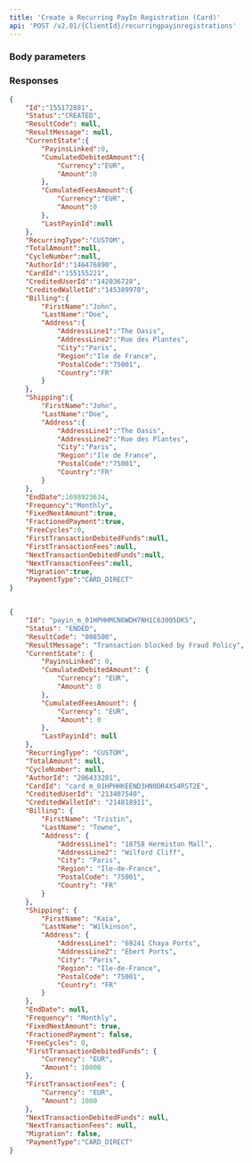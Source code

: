 ```yaml
---
title: 'Create a Recurring PayIn Registration (Card)'  
api: 'POST /v2.01/{ClientId}/recurringpayinregistrations'  
---
```




### Body parameters  

<AuthorId />  

<CardId />  

<CreditedUserId />  

<CreditedWalletId />  

<FirstTransactionDebitedFunds />  

<FirstTransactionFees />  

<Billing2 />  

<Shipping2 />  

<EndDate />  

<Frequency />  

<FixedNextAmount />  

<FractionedPayment />  

<FreeCycles />  

<Migration />  

<NextTransactionDebitedFunds />  

<NextTransactionFees />  

<ProfilingAttemptReference />  

### Responses  

<AccordionGroup><Accordion title="200">  

<IdResponse />  

<Status8Response />  

<ResultCodeResponse />  

<ResultMessageResponse />  

<CurrentStateResponse />  

<RecurringTypeResponse />  

<TotalAmountResponse />  

<CycleNumberResponse />  

<AuthorIdResponse />  

<CardId1Response />  

<CreditedUserIdResponse />  

<CreditedWalletIdResponse />  

<Billing1Response />  

<Shipping2Response />  

<EndDateResponse />  

<FrequencyResponse />  

<FixedNextAmountResponse />  

<FractionedPaymentResponse />  

<FreeCyclesResponse />  

<FirstTransactionDebitedFundsResponse />  

<FirstTransactionFeesResponse />  

<NextTransactionDebitedFundsResponse />  

<NextTransactionFeesResponse />  

<MigrationResponse />

<PaymentType15Response />

</Accordion>

</AccordionGroup>  

<ResponseExample>  

```json 200
{
    "Id":"155172881",
    "Status":"CREATED",
    "ResultCode": null,
    "ResultMessage": null,
    "CurrentState":{
        "PayinsLinked":0,
        "CumulatedDebitedAmount":{
            "Currency":"EUR",
            "Amount":0
        },
        "CumulatedFeesAmount":{
            "Currency":"EUR",
            "Amount":0
        },
        "LastPayinId":null
    },
    "RecurringType":"CUSTOM",
    "TotalAmount":null,
    "CycleNumber":null,
    "AuthorId":"146476890",
    "CardId":"155155221",
    "CreditedUserId":"142036728",
    "CreditedWalletId":"145389978",
    "Billing":{
        "FirstName":"John",
        "LastName":"Doe",
        "Address":{
            "AddressLine1":"The Oasis",
            "AddressLine2":"Rue des Plantes",
            "City":"Paris",
            "Region":"Ile de France",
            "PostalCode":"75001",
            "Country":"FR"
        }
    },
    "Shipping":{
        "FirstName":"John",
        "LastName":"Doe",
        "Address":{
            "AddressLine1":"The Oasis",
            "AddressLine2":"Rue des Plantes",
            "City":"Paris",
            "Region":"Ile de France",
            "PostalCode":"75001",
            "Country":"FR"
        }
    },
    "EndDate":1698923634,
    "Frequency":"Monthly",
    "FixedNextAmount":true,
    "FractionedPayment":true,
    "FreeCycles":0,
    "FirstTransactionDebitedFunds":null,
    "FirstTransactionFees":null,
    "NextTransactionDebitedFunds":null,
    "NextTransactionFees":null,
    "Migration":true,
    "PaymentType":"CARD_DIRECT"
}  
 ```  

```json 200 - Transaction blocked by fraud policy  

{
    "Id": "payin_m_01HPHHMCN6WDH7NH1C63005DK5",
    "Status": "ENDED",
    "ResultCode": "008500",
    "ResultMessage": "Transaction blocked by Fraud Policy",
    "CurrentState": {
        "PayinsLinked": 0,
        "CumulatedDebitedAmount": {
            "Currency": "EUR",
            "Amount": 0
        },
        "CumulatedFeesAmount": {
            "Currency": "EUR",
            "Amount": 0
        },
        "LastPayinId": null
    },
    "RecurringType": "CUSTOM",
    "TotalAmount": null,
    "CycleNumber": null,
    "AuthorId": "206433201",
    "CardId": "card_m_01HPHHKEEND3HN0DR4XS4RST2E",
    "CreditedUserId": "213407540",
    "CreditedWalletId": "214818911",
    "Billing": {
        "FirstName": "Tristin",
        "LastName": "Towne",
        "Address": {
            "AddressLine1": "18758 Hermiston Mall",
            "AddressLine2": "Wilford Cliff",
            "City": "Paris",
            "Region": "Ile-de-France",
            "PostalCode": "75001",
            "Country": "FR"
        }
    },
    "Shipping": {
        "FirstName": "Kaia",
        "LastName": "Wilkinson",
        "Address": {
            "AddressLine1": "69241 Chaya Ports",
            "AddressLine2": "Ebert Ports",
            "City": "Paris",
            "Region": "Ile-de-France",
            "PostalCode": "75001",
            "Country": "FR"
        }
    },
    "EndDate": null,
    "Frequency": "Monthly",
    "FixedNextAmount": true,
    "FractionedPayment": false,
    "FreeCycles": 0,
    "FirstTransactionDebitedFunds": {
        "Currency": "EUR",
        "Amount": 10000
    },
    "FirstTransactionFees": {
        "Currency": "EUR",
        "Amount": 1000
    },
    "NextTransactionDebitedFunds": null,
    "NextTransactionFees": null,
    "Migration": false,
    "PaymentType":"CARD_DIRECT"
}  
 ```  

</ResponseExample>  

<RequestExample>  

  <RestCreateRecurringPayinRegistration />
  <PhpCreateRecurringPayinRegistration />
  <NodeCreateRecurringPayinRegistration />
  <RubyCreateRecurringRegistration />
  <JavaCreateRecurringPayInRegistration />
  <PythonCreateRecurringPayinRegistration />
  <NetCreateRecurringPayinRegistration />
  
</RequestExample>